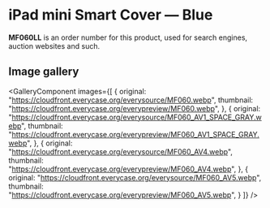 
# iPad mini Smart Cover — Blue

<Callout type='info' emoji='👉🏻'>**MF060LL** is an order number for this product, used for search engines, auction websites and such.</Callout>

## Image gallery

<GalleryComponent
    images={[
      {
        original: "https://cloudfront.everycase.org/everysource/MF060.webp",
        thumbnail: "https://cloudfront.everycase.org/everypreview/MF060.webp",
      },
      {
        original: "https://cloudfront.everycase.org/everysource/MF060_AV1_SPACE_GRAY.webp",
        thumbnail: "https://cloudfront.everycase.org/everypreview/MF060_AV1_SPACE_GRAY.webp",
      },
      {
        original: "https://cloudfront.everycase.org/everysource/MF060_AV4.webp",
        thumbnail: "https://cloudfront.everycase.org/everypreview/MF060_AV4.webp",
      },
      {
        original: "https://cloudfront.everycase.org/everysource/MF060_AV5.webp",
        thumbnail: "https://cloudfront.everycase.org/everypreview/MF060_AV5.webp",
      }
    ]}
  />
